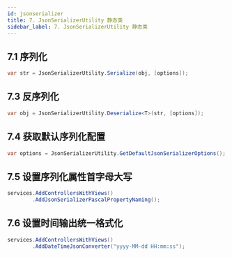 ```yaml
---
id: jsonserializer
title: 7. JsonSerializerUtility 静态类
sidebar_label: 7. JsonSerializerUtility 静态类
---
```


## 7.1 序列化

```cs
var str = JsonSerializerUtility.Serialize(obj, [options]);
```

## 7.3 反序列化

```cs
var obj = JsonSerializerUtility.Deserialize<T>(str, [options]);
```

## 7.4 获取默认序列化配置

```cs
var options = JsonSerializerUtility.GetDefaultJsonSerializerOptions();
```

## 7.5 设置序列化属性首字母大写

```cs {2}
services.AddControllersWithViews()
        .AddJsonSerializerPascalPropertyNaming();
```

## 7.6 设置时间输出统一格式化

```cs {2}
services.AddControllersWithViews()
        .AddDateTimeJsonConverter("yyyy-MM-dd HH:mm:ss");
```
